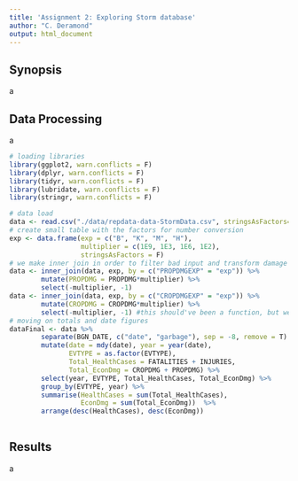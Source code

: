 ```yaml
---
title: 'Assignment 2: Exploring Storm database'
author: "C. Deramond"
output: html_document
---
```


## Synopsis

a



## Data Processing

a

```r
# loading libraries
library(ggplot2, warn.conflicts = F)
library(dplyr, warn.conflicts = F)
library(tidyr, warn.conflicts = F)
library(lubridate, warn.conflicts = F)
library(stringr, warn.conflicts = F)

# data load
data <- read.csv("./data/repdata-data-StormData.csv", stringsAsFactors=FALSE)
# create small table with the factors for number conversion
exp <- data.frame(exp = c("B", "K", "M", "H"), 
                  multiplier = c(1E9, 1E3, 1E6, 1E2), 
                  stringsAsFactors = F)
# we make inner join in order to filter bad input and transform damage to real number
data <- inner_join(data, exp, by = c("PROPDMGEXP" = "exp")) %>%
        mutate(PROPDMG = PROPDMG*multiplier) %>%
        select(-multiplier, -1)
data <- inner_join(data, exp, by = c("CROPDMGEXP" = "exp")) %>%
        mutate(CROPDMG = CROPDMG*multiplier) %>%
        select(-multiplier, -1) #this should've been a function, but well...
# moving on totals and date figures
dataFinal <- data %>%
        separate(BGN_DATE, c("date", "garbage"), sep = -8, remove = T) %>%
        mutate(date = mdy(date), year = year(date),
               EVTYPE = as.factor(EVTYPE),
               Total_HealthCases = FATALITIES + INJURIES, 
               Total_EconDmg = CROPDMG + PROPDMG) %>%
        select(year, EVTYPE, Total_HealthCases, Total_EconDmg) %>%
        group_by(EVTYPE, year) %>%
        summarise(HealthCases = sum(Total_HealthCases), 
                  EconDmg = sum(Total_EconDmg))  %>%
        arrange(desc(HealthCases), desc(EconDmg))
        

```


## Results

a
